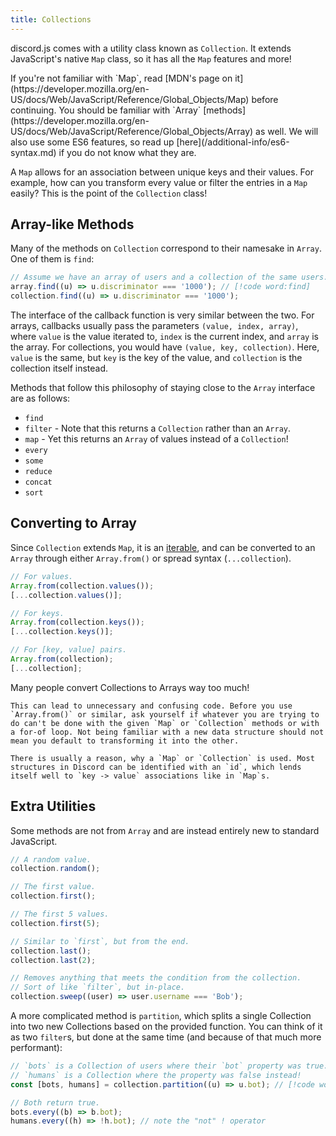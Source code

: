 ```yaml
---
title: Collections
---
```


discord.js comes with a utility class known as `Collection`.
It extends JavaScript's native `Map` class, so it has all the `Map` features and more!

<Callout type="warn">
	If you're not familiar with `Map`, read [MDN's page on
	it](https://developer.mozilla.org/en-US/docs/Web/JavaScript/Reference/Global_Objects/Map) before continuing. You
	should be familiar with `Array`
	[methods](https://developer.mozilla.org/en-US/docs/Web/JavaScript/Reference/Global_Objects/Array) as well. We will
	also use some ES6 features, so read up [here](/additional-info/es6-syntax.md) if you do not know what they are.
</Callout>

A `Map` allows for an association between unique keys and their values.
For example, how can you transform every value or filter the entries in a `Map` easily?
This is the point of the `Collection` class!

## Array-like Methods

Many of the methods on `Collection` correspond to their namesake in `Array`. One of them is `find`:

```js
// Assume we have an array of users and a collection of the same users.
array.find((u) => u.discriminator === '1000'); // [!code word:find]
collection.find((u) => u.discriminator === '1000');
```

The interface of the callback function is very similar between the two.
For arrays, callbacks usually pass the parameters `(value, index, array)`, where `value` is the value iterated to,
`index` is the current index, and `array` is the array. For collections, you would have `(value, key, collection)`.
Here, `value` is the same, but `key` is the key of the value, and `collection` is the collection itself instead.

Methods that follow this philosophy of staying close to the `Array` interface are as follows:

- `find`
- `filter` - Note that this returns a `Collection` rather than an `Array`.
- `map` - Yet this returns an `Array` of values instead of a `Collection`!
- `every`
- `some`
- `reduce`
- `concat`
- `sort`

## Converting to Array

Since `Collection` extends `Map`, it is an [iterable](https://developer.mozilla.org/en-US/docs/Web/JavaScript/Reference/Iteration_protocols), and can be converted to an `Array` through either `Array.from()` or spread syntax (`...collection`).

```js
// For values.
Array.from(collection.values());
[...collection.values()];

// For keys.
Array.from(collection.keys());
[...collection.keys()];

// For [key, value] pairs.
Array.from(collection);
[...collection];
```

<Callout>
	Many people convert Collections to Arrays way too much!

    This can lead to unnecessary and confusing code. Before you use `Array.from()` or similar, ask yourself if whatever you are trying to do can't be done with the given `Map` or `Collection` methods or with a for-of loop. Not being familiar with a new data structure should not mean you default to transforming it into the other.

    There is usually a reason, why a `Map` or `Collection` is used. Most structures in Discord can be identified with an `id`, which lends itself well to `key -> value` associations like in `Map`s.

</Callout>

## Extra Utilities

Some methods are not from `Array` and are instead entirely new to standard JavaScript.

```js
// A random value.
collection.random();

// The first value.
collection.first();

// The first 5 values.
collection.first(5);

// Similar to `first`, but from the end.
collection.last();
collection.last(2);

// Removes anything that meets the condition from the collection.
// Sort of like `filter`, but in-place.
collection.sweep((user) => user.username === 'Bob');
```

A more complicated method is `partition`, which splits a single Collection into two new Collections based on the provided function.
You can think of it as two `filter`s, but done at the same time (and because of that much more performant):

```js
// `bots` is a Collection of users where their `bot` property was true.
// `humans` is a Collection where the property was false instead!
const [bots, humans] = collection.partition((u) => u.bot); // [!code word:partition]

// Both return true.
bots.every((b) => b.bot);
humans.every((h) => !h.bot); // note the "not" ! operator
```
